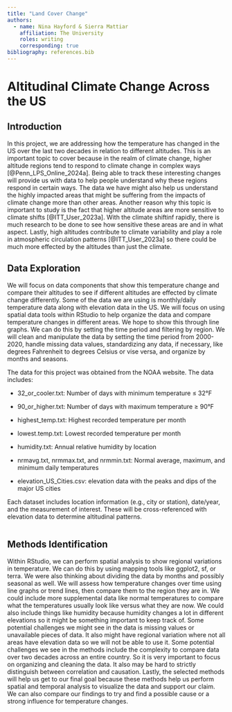 ```yaml
---
title: "Land Cover Change"
authors:
  - name: Nina Hayford & Sierra Mattiar
    affiliation: The University
    roles: writing
    corresponding: true
bibliography: references.bib
---
```


# Altitudinal Climate Change Across the US

## Introduction

In this project, we are addressing how the temperature has changed in the US over the last two decades in relation to different altitudes. This is an important topic to cover because in the realm of climate change, higher altitude regions tend to respond to climate change in complex ways [@Penn_LPS_Online_2024a]. Being able to track these interesting changes will provide us with data to help people understand why these regions respond in certain ways. The data we have might also help us understand the highly impacted areas that might be suffering from the impacts of climate change more than other areas. Another reason why this topic is important to study is the fact that higher altitude areas are more sensitive to climate shifts [@ITT_User_2023a]. With the climate shiftinf rapidly, there is much research to be done to see how sensitive these areas are and in what aspect. Lastly, high altitudes contribute to climate variability and play a role in atmospheric circulation patterns [@ITT_User_2023a] so there could be much more effected by the altitudes than just the climate.

## Data Exploration

We will focus on data components that show this temperature change and compare their altitudes to see if different altitudes are effected by climate change differently. Some of the data we are using is monthly/daily temperature data along with elevation data in the US. We will focus on using spatial data tools within RStudio to help organize the data and compare temperature changes in different areas. We hope to show this through line graphs. We can do this by setting the time period and filtering by region. We will clean and manipulate the data by setting the time period from 2000-2020, handle missing data values, standardizing any data, if necessary, like degrees Fahrenheit to degrees Celsius or vise versa, and organize by months and seasons.

The data for this project was obtained from the NOAA website. The data includes:

-   32_or_cooler.txt: Number of days with minimum temperature ≤ 32°F

-   90_or_higher.txt: Number of days with maximum temperature ≥ 90°F

-   highest_temp.txt: Highest recorded temperature per month

-   lowest.temp.txt: Lowest recorded temperature per month

-   humidity.txt: Annual relative humidity by location

-   nrmavg.txt, nrmmax.txt, and nrmmin.txt: Normal average, maximum, and minimum daily temperatures

-   elevation_US_Cities.csv: elevation data with the peaks and dips of the major US cities

Each dataset includes location information (e.g., city or station), date/year, and the measurement of interest. These will be cross-referenced with elevation data to determine altitudinal patterns.
```r

```

## Methods Identification

Within RStudio, we can perform spatial analysis to show regional variations in temperature. We can do this by using mapping tools like ggplot2, sf, or terra. We were also thinking about dividing the data by months and possibly seasonal as well. We will assess how temperature changes over time using line graphs or trend lines, then compare them to the region they are in. We could include more supplemental data like normal temperatures to compare what the temperatures usually look like versus what they are now. We could also include things like humidity because humidity changes a lot in different elevations so it might be something important to keep track of. Some potential challenges we might see in the data is missing values or unavailable pieces of data. It also might have regional variation where not all areas have elevation data so we will not be able to use it. Some potential challenges we see in the methods include the complexity to compare data over two decades across an entire country. So it is very important to focus on organizing and cleaning the data. It also may be hard to strictly distinguish between correlation and causation. Lastly, the selected methods will help us get to our final goal because these methods help us perform spatial and temporal analysis to visualize the data and support our claim. We can also compare our findings to try and find a possible cause or a strong influence for temperature changes.
